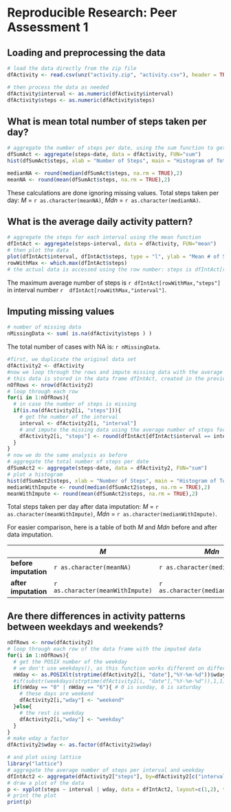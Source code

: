 # Reproducible Research: Peer Assessment 1


## Loading and preprocessing the data
```r
# load the data directly from the zip file
dfActivity <- read.csv(unz("activity.zip", "activity.csv"), header = TRUE, as.is = TRUE, sep = ",", colClasses = "character")

# then process the data as needed
dfActivity$interval <- as.numeric(dfActivity$interval)
dfActivity$steps <- as.numeric(dfActivity$steps)
```

## What is mean total number of steps taken per day?
```r
# aggregate the number of steps per date, using the sum function to get the total number of steps per date
dfSumAct <- aggregate(steps~date, data = dfActivity, FUN="sum")
hist(dfSumAct$steps, xlab = "Number of Steps", main = "Histogram of Total # of Steps")
```
```r
medianNA <- round(median(dfSumAct$steps, na.rm = TRUE),2)
meanNA <- round(mean(dfSumAct$steps, na.rm = TRUE),2)
```
These calculations are done ignoring missing values.
Total steps taken per day: *M* = `r as.character(meanNA)`, *Mdn* = `r as.character(medianNA)`.

## What is the average daily activity pattern?
```r
# aggregate the steps for each interval using the mean function
dfIntAct <- aggregate(steps~interval, data = dfActivity, FUN="mean")
# then plot the data
plot(dfIntAct$interval, dfIntAct$steps, type = "l", ylab = "Mean # of Steps", xlab = "Interval", main = "Average Number of Steps per Time Interval")
rowWithMax <- which.max(dfIntAct$steps)
# the actual data is accessed using the row number: steps is dfIntAct[rowWithMax,"steps"], interval number is dfIntAct[rowWithMax,"interval"]
```
The maximum average number of steps is `r dfIntAct[rowWithMax,"steps"]` in interval number `r  dfIntAct[rowWithMax,"interval"]`.

## Imputing missing values
```r
# number of missing data
nMissingData <- sum( is.na(dfActivity$steps ) )
```
The total number of cases with NA is: `r nMissingData`.

```r
#first, we duplicate the original data set
dfActivity2 <- dfActivity
#now we loop through the rows and impute missing data with the average (*M*) number steps for the interval
# this data is stored in the data frame dfIntAct, created in the previous step
nOfRows <- nrow(dfActivity2)
# loop through each row
for(i in 1:nOfRows){
  # in case the number of steps is missing
  if(is.na(dfActivity2[i, "steps"])){
    # get the number of the interval
    interval <- dfActivity2[i, "interval"]
    # and impute the missing data using the average number of steps for that interval
    dfActivity2[i, "steps"] <- round(dfIntAct[dfIntAct$interval == interval, "steps"])
  }
}
# now we do the same analysis as before
# aggregate the total number of steps per date
dfSumAct2 <- aggregate(steps~date, data = dfActivity2, FUN="sum")
# plot a histogram
hist(dfSumAct2$steps, xlab = "Number of Steps", main = "Histogram of Total # of Steps, Missing Data Imputed")
medianWithImpute <- round(median(dfSumAct2$steps, na.rm = TRUE),2)
meanWithImpute <- round(mean(dfSumAct2$steps, na.rm = TRUE),2)
```
Total steps taken per day after data imputation: *M* = `r as.character(meanWithImpute)`, *Mdn* = `r as.character(medianWithImpute)`.

For easier comparison, here is a table of both *M* and *Mdn* before and after data imputation.

|   | *M* | *Mdn* |
|---|-----|---|
| **before imputation**  | `r as.character(meanNA)`    | `r as.character(medianNA)`  |
| **after imputation**  | `r as.character(meanWithImpute)`    | `r as.character(medianWithImpute)`  |

## Are there differences in activity patterns between weekdays and weekends?
```r
nOfRows <- nrow(dfActivity2)
# loop through each row of the data frame with the imputed data
for(i in 1:nOfRows){
  # get the POSIX number of the weekday
  # we don't use weekdays(), as this function works different on different locales and OSs
  nWday <- as.POSIXlt(strptime(dfActivity2[i, "date"],"%Y-%m-%d"))$wday
  #if(substr(weekdays(strptime(dfActivity2[i, "date"],"%Y-%m-%d")),1,1) == "S"){
  if(nWday == "0" | nWday == "6"){ # 0 is sunday, 6 is saturday
    # these days are weekend
    dfActivity2[i,"wday"] <- "weekend"
  }else{
    # the rest is weekday
    dfActivity2[i,"wday"] <- "weekday"
  }
}
# make wday a factor
dfActivity2$wday <- as.factor(dfActivity2$wday)

# and plot using lattice
library("lattice")
# aggregate the average number of steps per interval and weekday
dfIntAct2 <- aggregate(dfActivity2["steps"], by=dfActivity2[c("interval","wday")], FUN="mean")
# draw a plot of the data
p <- xyplot(steps ~ interval | wday, data = dfIntAct2, layout=c(1,2), type = "l", ylab = "Number of steps", xlab = "Interval")
# print the plot
print(p)
``` 
